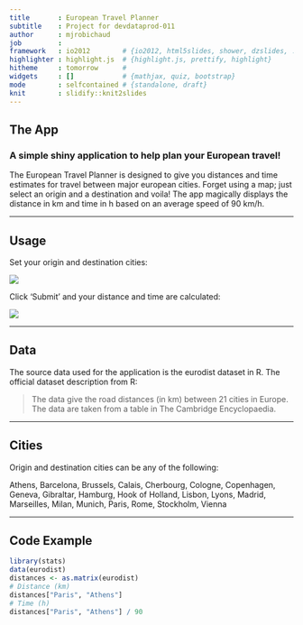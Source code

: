 ```yaml
---
title       : European Travel Planner
subtitle    : Project for devdataprod-011
author      : mjrobichaud
job         : 
framework   : io2012        # {io2012, html5slides, shower, dzslides, ...}
highlighter : highlight.js  # {highlight.js, prettify, highlight}
hitheme     : tomorrow      # 
widgets     : []            # {mathjax, quiz, bootstrap}
mode        : selfcontained # {standalone, draft}
knit        : slidify::knit2slides
---
```


## The App

### A simple shiny application to help plan your European travel!

The European Travel Planner is designed to give you distances and time estimates for travel between major european cities. Forget using a map; just select an origin and a destination and voila! The app magically displays the distance in km and time in h based on an average speed of 90 km/h.

---

## Usage

Set your origin and destination cities:

 ![](assets/img/input.png)
 
Click 'Submit' and your distance and time are calculated:

 ![](assets/img/output.png)
 

---

## Data


The source data used for the application is the eurodist dataset in R. The official dataset description from R:


> The data give the road distances (in km) between 21 cities in Europe. The data are taken from a table in The Cambridge Encyclopaedia.

---

## Cities
Origin and destination cities can be any of the following:

Athens, Barcelona, Brussels, Calais, Cherbourg, Cologne, Copenhagen, Geneva, Gibraltar, Hamburg, Hook of Holland, Lisbon, Lyons, Madrid, Marseilles, Milan, Munich, Paris, Rome, Stockholm, Vienna

---

## Code Example
```r
library(stats)
data(eurodist)
distances <- as.matrix(eurodist)
# Distance (km)
distances["Paris", "Athens"]
# Time (h)
distances["Paris", "Athens"] / 90
```
